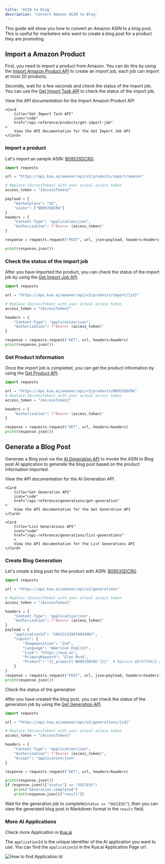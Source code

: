 ```yaml
---
title: 'ASIN to Blog'
description: 'Convert Amazon ASIN to Blog'
---
```


This guide will show you how to convert an Amazon ASIN to a blog post. This is useful for marketers who want to create a blog post for a product they are promoting.

## Import a Amazon Product

First, you need to import a product from Amazon. You can do this by using the [Import Amazon Product API](/api-reference/products/import-amazon-product)
to create an import job, each job can import at most 20 products.

Secondly, wait for a few seconds and check the status of the import job. You can use the [Get Import Task API](/api-reference/products/get-import-job) to check the status of the import job.

<CardGroup cols={2}>
    <Card
        title="Import Amazon Product API"
        icon="code"
        href="/api-reference/products/import-amazon-product"
    >
        View the API documentation for the Import Amazon Product API
    </Card>

    <Card
        title="Get Import Task API"
        icon="code"
        href="/api-reference/products/get-import-job"
    >
        View the API documentation for the Get Import Job API
    </Card>
</CardGroup>


### Import a product

Let's import an sample ASIN: [B0953SDCRG](https://www.amazon.com/PETLIBRO-PLAF005-Automatic-Cat-Feeder/dp/B0953SDCRG).

```python
import requests

url = "https://api.kua.ai/weaver/api/v2/products/import/amazon"

# Replace {AccessToken} with your actual access token
access_token = "{AccessToken}"

payload = {
    "marketplace": "US",
    "asins": ["B0953SDCRG"]
}
headers = {
    "Content-Type": "application/json",
    "Authorization": f"Bearer {access_token}"
}

response = requests.request("POST", url, json=payload, headers=headers)

print(response.json())
```

### Check the status of the import job

After you have imported the product, you can check the status of the import job by using the [Get Import Job API](/api-reference/products/get-import-job).

```python
import requests

url = "https://api.kua.ai/weaver/api/v2/products/import/{id}"

# Replace {AccessToken} with your actual access token
access_token = "{AccessToken}"

headers = {
    "Content-Type": "application/json",
    "Authorization": f"Bearer {access_token}"
}

response = requests.request("GET", url, headers=headers)
print(response.json())
```

### Get Product Information

Once the import job is completed, you can get the product information by using the [Get Product API](/api-reference/products/get-product).

```python
import requests

url = "https://api.kua.ai/weaver/api/v2/products/B0953SDCRG"
# Replace {AccessToken} with your actual access token
access_token = "{AccessToken}"

headers = {
    "Authorization": f"Bearer {access_token}"
}

response = requests.request("GET", url, headers=headers)
print(response.json())
```

## Generate a Blog Post

Generate a Blog post via the [AI Generation API](/api-reference/generations/create-generation) to invoke the ASIN to Blog post AI application to generate the blog post
based on the product information imported.

<CardGroup cols={3}>
    <Card
        title="Create Generation API"
        icon="code"
        href="/api-reference/generations/create-generation"
    >
        View the API documentation for the AI Generation API
    </Card>

    <Card
        title="Get Generation API"
        icon="code"
        href="/api-reference/generations/get-generation"
    >
        View the API documentation for the Get Generation API
    </Card>

    <Card
        title="List Generations API"
        icon="code"
        href="/api-reference/generations/list-generations"
        >
        View the API documentation for the List Generations API
    </Card>
</CardGroup>

### Create Blog Generation

Let's create a blog post for the product with ASIN: [B0953SDCRG](https://www.amazon.com/PETLIBRO-PLAF005-Automatic-Cat-Feeder/dp/B0953SDCRG).

```python
import requests

url = "https://api.kua.ai/weaver/api/v2/generations"

# Replace {AccessToken} with your actual access token
access_token = "{AccessToken}"

headers = {
    "Content-Type": "application/json",
    "Authorization": f"Bearer {access_token}"
}
payload = {
    "applicationId": "295231319878644967",
    "inputs": {
        "Imageposition": "2nd",
        "Language": "American English",
        "Link": "https://kua.ai",
        "PrimaryKeyword": "Elon Musk",
        "Product": "{{_product['B0953SDCRG']}}"  # Replace B0787P86ZZ with your actual ASIN, {{_product['{ASIN}']}}
    }
}
response = requests.request("POST", url, json=payload, headers=headers)
print(response.json())
```

Check the status of the generation

After you have created the blog post, you can check the status of the generation job by using the [Get Generation API](/api-reference/generations/get-generation).

```python
import requests

url = "https://api.kua.ai/weaver/api/v2/generations/{id}"

# Replace {AccessToken} with your actual access token
access_token = "{AccessToken}"

headers = {
    "Content-Type": "application/json",
    "Authorization": f"Bearer {access_token}",
    "Accept": "application/json"
}

response = requests.request("GET", url, headers=headers)

print(response.json())
if response.json()["status"] == "SUCCESS":
    print("Generation completed")
    print(response.json()["result"])

```

Wait for the generation job to complete(`status == "SUCCESS"`), then you can view the generated blog post in Markdown format in the `result` field.

### More AI Applications

<Tip>Check more Application in [Kua.ai](https://kua.ai) </Tip>

The `applicationId` is the unique identifier of the AI application you want to use. You can find the `applicationId` in the Kua.ai Application Page url.

![How to find Application Id](/images/application-id.jpg)